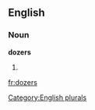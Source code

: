 
==English==

===Noun===
'''dozers'''

# {{plural of|[[dozer]]}}

[[Category:English plurals]]

[[fr:dozers]]
